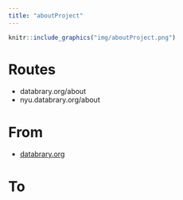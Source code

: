 ```yaml
---
title: "aboutProject"
---
```


```r
knitr::include_graphics("img/aboutProject.png")
```

# Routes

- databrary.org/about
- nyu.databrary.org/about

# From

- [databrary.org](index.html)

# To